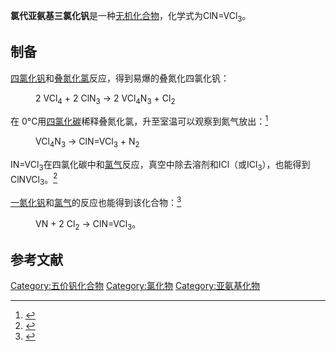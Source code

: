 {{Chembox
|ImageFile=Vanadium(V) chloride chlorimide.png
|Section1={{Chembox Identifiers
| CASNo = 14989-38-9
| CASNo_Ref = {{cascite|correct|CAS}}
| SMILES = ClN=[V](Cl)(Cl)Cl
| StdInChI=1S/ClN.3ClH.V/c1-2;;;;/h;3*1H;/q;;;;+3/p-3
| StdInChIKey = SNGARBHUIAVTIM-UHFFFAOYSA-K
 }}
|Section2={{Chembox Properties
|V=1|Cl=4|N=1
| LogP = 2.94160
| Appearance = 针状晶体
| MeltingPtC=136
| Density=2.48 g·cm<sup>−3</sup>
 }}
| Section8={{Chembox Related
| OtherCations = ReNCl<sub>4</sub>
| OtherAnions=[[三氯氧钒|VOCl<sub>3</sub>]]; [[五氯化钒|VCl<sub>5</sub>]]; Cl<sub>3</sub>VNBr; Cl<sub>3</sub>VNI
 }}
}}
'''氯代亚氨基三氯化钒'''是一种[[无机化合物|无机化合物]]，化学式为ClN=VCl<sub>3</sub>。

==制备==
[[四氯化钒|四氯化钒]]和[[叠氮化氯|叠氮化氯]]反应，得到易爆的叠氮化四氯化钒：
: 2 VCl<sub>4</sub> + 2 ClN<sub>3</sub> → 2 VCl<sub>4</sub>N<sub>3</sub> + Cl<sub>2</sub>
在 0°C用[[四氯化碳|四氯化碳]]稀释叠氮化氯，升至室温可以观察到氮气放出：<ref>{{cite journal|journal=Zeitschrift für anorganische und allgemeine Chemie|volume=338|issue=5-6|language=de|issn=0044-2313|date=1965-08|pages=287–298|doi=10.1002/zaac.19653380508|url=http://doi.wiley.com/10.1002/zaac.19653380508|title=Vanadium-N-Chlor-Imidchlorid Cl3V＝NCl|accessdate=2020-10-14|author=Joachim Staähle, Kurt Dehnicke}}</ref>
: VCl<sub>4</sub>N<sub>3</sub> → ClN=VCl<sub>3</sub> + N<sub>2</sub>
IN=VCl<sub>3</sub>在四氯化碳中和[[氯气|氯气]]反应，真空中除去溶剂和ICl（或ICl<sub>3</sub>），也能得到ClNVCl<sub>3</sub>。<ref>{{cite journal|journal=Zeitschrift für anorganische und allgemeine Chemie|volume=453|issue=1|language=de|issn=0044-2313|date=1979-06|pages=9–13|doi=10.1002/zaac.19794530603|url=http://doi.wiley.com/10.1002/zaac.19794530603|title=N-Halogen-Vanadiumnitridchloride, Cl3V?N ? X, mit X = Br, I|accessdate=2020-10-14|author=Kurt Dehnicke, Wolfgang Liebelt}}</ref>

[[氮化钒|一氮化钒]]和[[氯气|氯气]]的反应也能得到该化合物：<ref>{{cite journal|journal=Angewandte Chemie International Edition in English|volume=5|issue=4|language=en|issn=0570-0833|date=1966-04|pages=417–418|doi=10.1002/anie.196604172|url=http://doi.wiley.com/10.1002/anie.196604172|title=Preparation and Crystallographic Data of Vanadium Chlorimide Trichloride, Cl3VNCl|accessdate=2020-10-14|author=J. Strähle, H. Bärnighausen}}</ref>
: VN + 2 Cl<sub>2</sub> → ClN=VCl<sub>3</sub>。
==参考文献==
{{reflist}}

{{钒化合物}}
[[Category:五价钒化合物|Category:五价钒化合物]]
[[Category:氯化物|Category:氯化物]]
[[Category:亚氨基化物|Category:亚氨基化物]]